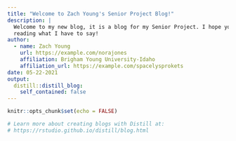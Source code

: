 ```yaml
---
title: "Welcome to Zach Young's Senior Project Blog!"
description: |
  Welcome to my new blog, it is a blog for my Senior Project. I hope you enjoy 
  reading what I have to say!
author:
  - name: Zach Young 
    url: https://example.com/norajones
    affiliation: Brigham Young University-Idaho
    affiliation_url: https://example.com/spacelysprokets
date: 05-22-2021
output:
  distill::distill_blog:
    self_contained: false
---
```


```r
knitr::opts_chunk$set(echo = FALSE)

# Learn more about creating blogs with Distill at:
# https://rstudio.github.io/distill/blog.html

```



